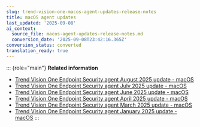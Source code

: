 ```yaml
---
slug: trend-vision-one-macos-agent-updates-release-notes
title: macOS agent updates
last_updated: '2025-09-08'
ai_context:
  source_file: macos-agent-updates-release-notes.md
  conversion_date: '2025-09-08T23:42:16.365Z'
conversion_status: converted
translation_ready: true
---
```


::: {role="main"}
**Related information**

- [Trend Vision One Endpoint Security agent August 2025 update - macOS](macOS-agent-august-2025-update.mdx)
- [Trend Vision One Endpoint Security agent July 2025 update - macOS](macOS-agent-july-2025-update.mdx)
- [Trend Vision One Endpoint Security agent June 2025 update - macOS](macos-agent-june-2025-update.mdx)
- [Trend Vision One Endpoint Security agent April 2025 update - macOS](macos-agent-april-2025-update.mdx)
- [Trend Vision One Endpoint Security agent March 2025 update - macOS](agent-march-2025-update-macos.mdx)
- [Trend Vision One Endpoint Security agent January 2025 update - macOS](macos-agent-january-2025.mdx)
:::
